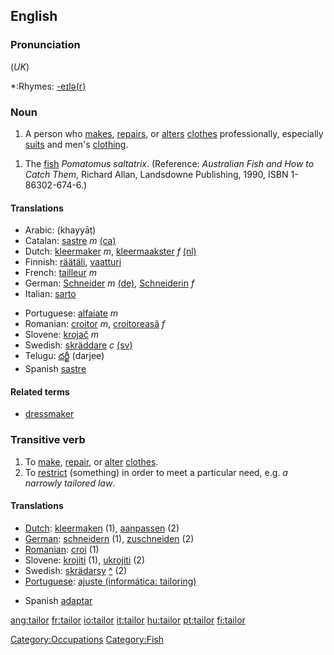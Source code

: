 {{wikipedia}}
==English==
===Pronunciation===
{{IPA|/ˈteɪlə/}} (''UK'')
*:Rhymes: [[Rhymes:English:-eɪlə(r)|-eɪlə(r)]]

===Noun===
{{en-noun}}

# A person who [[make]]s, [[repair]]s, or [[alter]]s [[clothes]] professionally, especially [[suit]]s and men's [[clothing]].
[[Category:Occupations]]

# The [[fish]] ''Pomatomus saltatrix''.  (Reference: ''Australian Fish and How to Catch Them'', Richard Allan, Landsdowne Publishing, 1990, ISBN 1-86302-674-6.)
[[Category:Fish]]

====Translations====
{{top}}
*Arabic: {{ARchar|[[خياط|خيّاط]]}} (khayyāṭ)
*Catalan: [[sastre]] ''m'' [[:ca:sastre|(ca)]]  
*Dutch: [[kleermaker]] ''m'', [[kleermaakster]] ''f'' [[:nl:kleermaker|(nl)]]
*Finnish: [[räätäli]], [[vaatturi]]
*French: [[tailleur]] ''m''
*German: [[Schneider]] ''m''  [[:de:Schneider|(de)]], [[Schneiderin]] ''f''
*Italian: [[sarto]]
{{mid}}
*Portuguese: [[alfaiate]] ''m''
*Romanian: [[croitor]] ''m'', [[croitoreasă]] ''f''
*Slovene: [[krojač]] ''m''
*Swedish: [[skräddare]] ''c'' [[:sv:skräddare|(sv)]]
*Telugu: [[దర్జీ]] (darjee)
*Spanish [[sastre]]
{{bottom}}

====Related terms====
*[[dressmaker]]

===Transitive verb===

# To [[make]], [[repair]], or [[alter]] [[clothes]].
# To [[restrict]] (something) in order to meet a particular need, e.g. ''a narrowly tailored law''.

====Translations====
{{top}}
*[[Dutch]]: [[kleermaken]] (1), [[aanpassen]] (2)
*[[German]]: [[schneidern]] (1), [[zuschneiden]] (2)
*[[Romanian]]: [[croi]] (1)
*Slovene: [[krojiti]] (1), [[ukrojiti]] (2)
*Swedish: [[skrädarsy]] [[:sv:skräddarsy|^]] (2)
*[[Portuguese]]: [[ajuste (informática: tailoring)]]
{{mid}}
*Spanish [[adaptar]]
{{bottom}}

[[ang:tailor]]
[[fr:tailor]]
[[io:tailor]]
[[it:tailor]]
[[hu:tailor]]
[[pt:tailor]]
[[fi:tailor]]